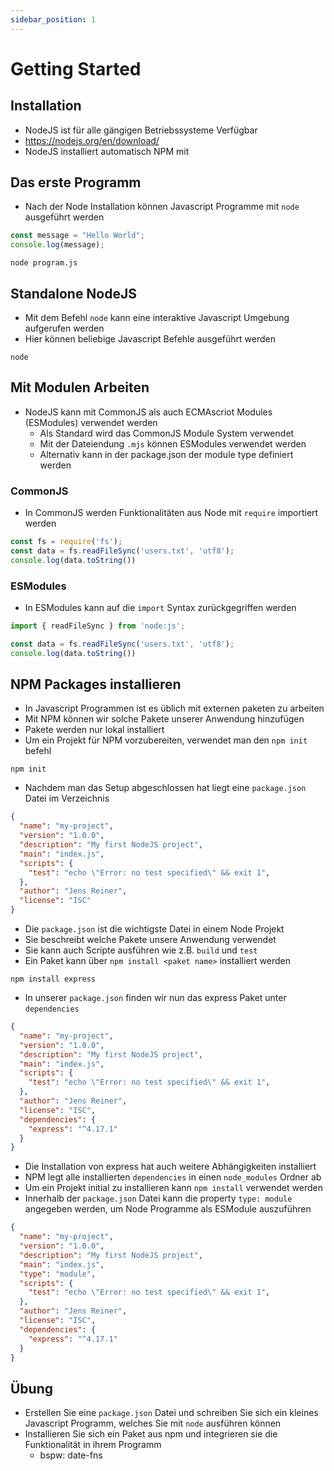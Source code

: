```yaml
---
sidebar_position: 1
---
```


# Getting Started

## Installation
- NodeJS ist für alle gängigen Betriebssysteme Verfügbar
- https://nodejs.org/en/download/
- NodeJS installiert automatisch NPM mit

## Das erste Programm

- Nach der Node Installation können Javascript Programme mit `node` ausgeführt werden

```js
const message = "Hello World";
console.log(message);
```

```shell
node program.js
```

## Standalone NodeJS

- Mit dem Befehl `node` kann eine interaktive Javascript Umgebung aufgerufen werden
- Hier können beliebige Javascript Befehle ausgeführt werden

```shell
node
```

## Mit Modulen Arbeiten

- NodeJS kann mit CommonJS als auch ECMAscriot Modules (ESModules) verwendet werden
  - Als Standard wird das CommonJS Module System verwendet
  - Mit der Dateiendung `.mjs` können ESModules verwendet werden
  - Alternativ kann in der package.json der module type definiert werden

### CommonJS
- In CommonJS werden Funktionalitäten aus Node mit `require` importiert werden
```js
const fs = require('fs');
const data = fs.readFileSync('users.txt', 'utf8');
console.log(data.toString())
```

### ESModules
- In ESModules kann auf die `import` Syntax zurückgegriffen werden

```js
import { readFileSync } from 'node:js';

const data = fs.readFileSync('users.txt', 'utf8');
console.log(data.toString())
```

## NPM Packages installieren

- In Javascript Programmen ist es üblich mit externen paketen zu arbeiten
- Mit NPM können wir solche Pakete unserer Anwendung hinzufügen
- Pakete werden nur lokal installiert
- Um ein Projekt für NPM vorzubereiten, verwendet man den `npm init` befehl

```shell
npm init
```

- Nachdem man das Setup abgeschlossen hat liegt eine `package.json` Datei im Verzeichnis

```json
{
  "name": "my-project",
  "version": "1.0.0",
  "description": "My first NodeJS project",
  "main": "index.js",
  "scripts": {
    "test": "echo \"Error: no test specified\" && exit 1",
  },
  "author": "Jens Reiner",
  "license": "ISC"
}
```

- Die `package.json` ist die wichtigste Datei in einem Node Projekt
- Sie beschreibt welche Pakete unsere Anwendung verwendet
- Sie kann auch Scripte ausführen wie z.B. `build` und `test`
- Ein Paket kann über `npm install <paket name>` installiert werden

```shell
npm install express
```

- In unserer `package.json` finden wir nun das express Paket unter `dependencies`

```json
{
  "name": "my-project",
  "version": "1.0.0",
  "description": "My first NodeJS project",
  "main": "index.js",
  "scripts": {
    "test": "echo \"Error: no test specified\" && exit 1",
  },
  "author": "Jens Reiner",
  "license": "ISC",
  "dependencies": {
    "express": "^4.17.1"
  }
}
```

- Die Installation von express hat auch weitere Abhängigkeiten installiert
- NPM legt alle installierten `dependencies` in einen `node_modules` Ordner ab
- Um ein Projekt initial zu installieren kann `npm install` verwendet werden
- Innerhalb der `package.json` Datei kann die property `type: module` angegeben werden, um Node Programme als ESModule auszuführen

```json
{
  "name": "my-project",
  "version": "1.0.0",
  "description": "My first NodeJS project",
  "main": "index.js",
  "type": "module",
  "scripts": {
    "test": "echo \"Error: no test specified\" && exit 1",
  },
  "author": "Jens Reiner",
  "license": "ISC",
  "dependencies": {
    "express": "^4.17.1"
  }
}
```

## Übung

- Erstellen Sie eine `package.json` Datei und schreiben Sie sich ein kleines Javascript Programm, welches Sie mit `node` ausführen können
- Installieren Sie sich ein Paket aus npm und integrieren sie die Funktionalität in ihrem Programm
  - bspw: date-fns
